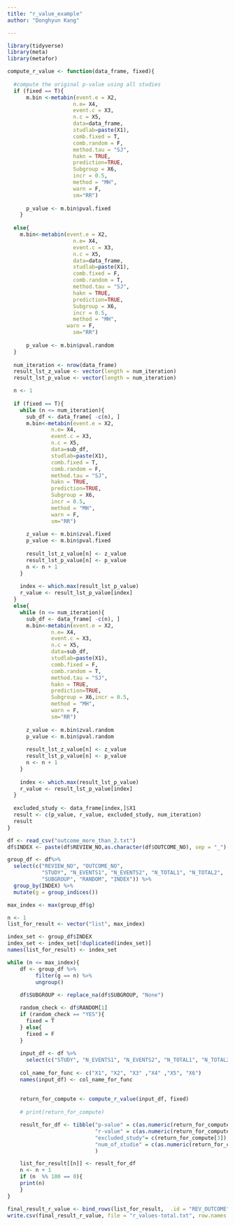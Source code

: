```yaml
---
title: "r_value_example"
author: "Donghyun Kang"

---
```


```r
library(tidyverse)
library(meta)
library(metafor)
```

```r
compute_r_value <- function(data_frame, fixed){
  
  #compute the original p-value using all studies
  if (fixed == T){
      m.bin <-metabin(event.e = X2,
                     n.e= X4,
                     event.c = X3,
                     n.c = X5,
                     data=data_frame,
                     studlab=paste(X1),
                     comb.fixed = T,
                     comb.random = F,
                     method.tau = "SJ",
                     hakn = TRUE,
                     prediction=TRUE,
                     Subgroup = X6,
                     incr = 0.5,
                     method = "MH",
                     warn = F,
                     sm="RR")
      
      p_value <- m.bin$pval.fixed
    }
    
  else{
    m.bin<-metabin(event.e = X2,
                     n.e= X4,
                     event.c = X3,
                     n.c = X5,
                     data=data_frame,
                     studlab=paste(X1),
                     comb.fixed = F,
                     comb.random = T,
                     method.tau = "SJ",
                     hakn = TRUE,
                     prediction=TRUE,
                     Subgroup = X6,
                     incr = 0.5,
                     method = "MH",
                   warn = F,
                     sm="RR")
      
      p_value <- m.bin$pval.random
  }  
  
  num_iteration <- nrow(data_frame)
  result_lst_z_value <- vector(length = num_iteration)
  result_lst_p_value <- vector(length = num_iteration)

  n <- 1
  
  if (fixed == T){
    while (n <= num_iteration){
      sub_df <- data_frame[ -c(n), ]
      m.bin<-metabin(event.e = X2,
              n.e= X4,
              event.c = X3,
              n.c = X5,
              data=sub_df,
              studlab=paste(X1),
              comb.fixed = T,
              comb.random = F,
              method.tau = "SJ",
              hakn = TRUE,
              prediction=TRUE,
              Subgroup = X6,
              incr = 0.5,
              method = "MH",
              warn = F,
              sm="RR")
      
      z_value <- m.bin$zval.fixed
      p_value <- m.bin$pval.fixed
      
      result_lst_z_value[n] <- z_value
      result_lst_p_value[n] <- p_value
      n <- n + 1
    }
    
    index <- which.max(result_lst_p_value)
    r_value <- result_lst_p_value[index]
  }
  else{
    while (n <= num_iteration){
      sub_df <- data_frame[ -c(n), ]
      m.bin<-metabin(event.e = X2,
              n.e= X4,
              event.c = X3,
              n.c = X5,
              data=sub_df,
              studlab=paste(X1),
              comb.fixed = F,
              comb.random = T,
              method.tau = "SJ",
              hakn = TRUE,
              prediction=TRUE,
              Subgroup = X6,incr = 0.5,
              method = "MH",
              warn = F,
              sm="RR")
      
      z_value <- m.bin$zval.random
      p_value <- m.bin$pval.random
      
      result_lst_z_value[n] <- z_value
      result_lst_p_value[n] <- p_value
      n <- n + 1
    }
    
    index <- which.max(result_lst_p_value)
    r_value <- result_lst_p_value[index]
  }
  
  excluded_study <- data_frame[index,]$X1
  result <- c(p_value, r_value, excluded_study, num_iteration)
  result
}
```


```r
df <- read_csv("outcome_more_than_2.txt")
df$INDEX <- paste(df$REVIEW_NO,as.character(df$OUTCOME_NO), sep = "_")

group_df <- df%>%
  select(c("REVIEW_NO", "OUTCOME_NO",
           "STUDY", "N_EVENTS1", "N_EVENTS2", "N_TOTAL1", "N_TOTAL2", 
           "SUBGROUP", "RANDOM", "INDEX")) %>%
  group_by(INDEX) %>%
  mutate(g = group_indices())

```

```r
max_index <- max(group_df$g)

n <- 1
list_for_result <- vector("list", max_index) 

index_set <- group_df$INDEX
index_set <- index_set[!duplicated(index_set)]
names(list_for_result) <- index_set

while (n <= max_index){
    df <- group_df %>%
         filter(g == n) %>%
         ungroup()
    
    df$SUBGROUP <- replace_na(df$SUBGROUP, "None")

    random_check <- df$RANDOM[1]
    if (random_check == "YES"){
      fixed = T
    } else{
      fixed = F
    }
    
    input_df <- df %>%
      select(c("STUDY", "N_EVENTS1", "N_EVENTS2", "N_TOTAL1", "N_TOTAL2", "SUBGROUP"))
    
    col_name_for_func <- c("X1", "X2", "X3" ,"X4" ,"X5", "X6")
    names(input_df) <- col_name_for_func
    
    
    return_for_compute <- compute_r_value(input_df, fixed)
    
    # print(return_for_compute)

    result_for_df <- tibble("p-value" = c(as.numeric(return_for_compute[1])),
                            "r-value" = c(as.numeric(return_for_compute[2])),
                            "excluded_study"= c(return_for_compute[3]),
                            "num_of_studie" = c(as.numeric(return_for_compute[4]))
                            )

    list_for_result[[n]] <- result_for_df
    n <- n + 1
    if (n  %% 100 == 0){
    print(n)
    }
}

final_result_r_value <- bind_rows(list_for_result,  .id = "REV_OUTCOME")
write.csv(final_result_r_value, file = "r_values-total.txt", row.names = F) 
```

